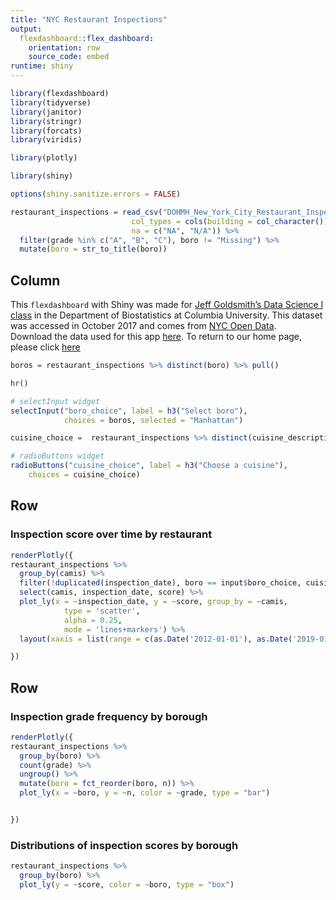 ```yaml
---
title: "NYC Restaurant Inspections"
output: 
  flexdashboard::flex_dashboard:
    orientation: row
    source_code: embed
runtime: shiny
---
```


```r
library(flexdashboard)
library(tidyverse)
library(janitor)
library(stringr)
library(forcats)
library(viridis)

library(plotly)

library(shiny)

options(shiny.sanitize.errors = FALSE)
```

```r
restaurant_inspections = read_csv("DOHMH_New_York_City_Restaurant_Inspection_Results.csv.gz", 
                           col_types = cols(building = col_character()),
                           na = c("NA", "N/A")) %>%
  filter(grade %in% c("A", "B", "C"), boro != "Missing") %>% 
  mutate(boro = str_to_title(boro))

```

Column {.sidebar}
-----------------------------------------------------------------------
This `flexdashboard` with Shiny was made for [Jeff Goldsmith's Data Science I class](http://jeffgoldsmith.com/DSI/index.html) in the Department of Biostatistics at Columbia University. This dataset was accessed in October 2017 and comes from [NYC Open Data](https://dev.socrata.com/foundry/data.cityofnewyork.us/9w7m-hzhe).  
Download the data used for this app [here](http://jeffgoldsmith.com/DSI/dataset_restaurant_inspections.html).
To return to our home page, please click [here](http://ijeasthausen.github.io/p8105_hw6_ije2103)

```r
boros = restaurant_inspections %>% distinct(boro) %>% pull()

hr()

# selectInput widget
selectInput("boro_choice", label = h3("Select boro"),
            choices = boros, selected = "Manhattan")

cuisine_choice =  restaurant_inspections %>% distinct(cuisine_description) %>%pull()

# radioButtons widget
radioButtons("cuisine_choice", label = h3("Choose a cuisine"),
    choices = cuisine_choice)
```

Row
-----------------------------------------------------------------------

### Inspection score over time by restaurant

```r

renderPlotly({ 
restaurant_inspections %>%
  group_by(camis) %>%
  filter(!duplicated(inspection_date), boro == input$boro_choice, cuisine_description == input$cuisine_choice) %>%
  select(camis, inspection_date, score) %>%
  plot_ly(x = ~inspection_date, y = ~score, group_by = ~camis,
            type = 'scatter', 
            alpha = 0.25,
            mode = 'lines+markers') %>%
  layout(xaxis = list(range = c(as.Date('2012-01-01'), as.Date('2019-01-01'))))

})


```

Row {.tabset .tabset-fade }
-----------------------------------------------------------------------

### Inspection grade frequency by borough

```r
renderPlotly({
restaurant_inspections %>%
  group_by(boro) %>%
  count(grade) %>%
  ungroup() %>%
  mutate(boro = fct_reorder(boro, n)) %>%
  plot_ly(x = ~boro, y = ~n, color = ~grade, type = "bar")


})


```

### Distributions of inspection scores by borough

```r
restaurant_inspections %>%
  group_by(boro) %>%
  plot_ly(y = ~score, color = ~boro, type = "box") 
```

